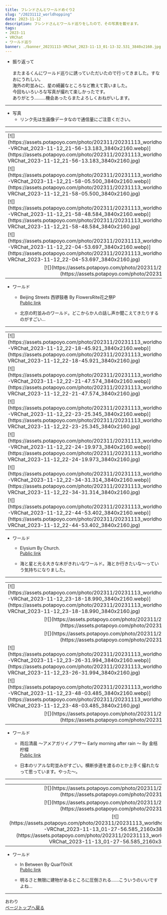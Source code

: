 ---
title: フレンドさんとワールドめぐり2
slug: "/20231112_worldhopping"
date: 2023-11-12
description: フレンドさんとワールド巡りをしたので、その写真を載せます。
tags:
- 2023-11
- VRChat
- ワールド巡り
banner: ./banner_20231113-VRChat_2023-11-13_01-13-32.531_3840x2160.jpg
---

+ 振り返って\
\
またまるくんにワールド巡りに誘っていただいたので行ってきました。すなおにうれしい。
\
海外の町並みに、星の綺麗なところなど教えて貰いました。\
今回もいろいろな写真が撮れて楽しかったです。\
ありがとう………機会あったらまたよろしくおねがいします。

------------------------------
+ 写真
  + リンク先は生画像データなので通信量にご注意ください。
------------------------------
<table>
<tr>
<td>[![](https://assets.potapoyo.com/photo/202311/20231113_worldhopping/thumb_20231113-VRChat_2023-11-12_21-56-13.183_3840x2160.webp)](https://assets.potapoyo.com/photo/202311/20231113_worldhopping/20231113-VRChat_2023-11-12_21-56-13.183_3840x2160.jpg)</td>
<td>[![](https://assets.potapoyo.com/photo/202311/20231113_worldhopping/thumb_20231113-VRChat_2023-11-12_21-57-27.127_3840x2160.webp)](https://assets.potapoyo.com/photo/202311/20231113_worldhopping/20231113-VRChat_2023-11-12_21-57-27.127_3840x2160.jpg)</td>
</tr>
<tr>
<td>[![](https://assets.potapoyo.com/photo/202311/20231113_worldhopping/thumb_20231113-VRChat_2023-11-12_21-58-05.500_3840x2160.webp)](https://assets.potapoyo.com/photo/202311/20231113_worldhopping/20231113-VRChat_2023-11-12_21-58-05.500_3840x2160.jpg)</td>
<td>[![](https://assets.potapoyo.com/photo/202311/20231113_worldhopping/thumb_20231113-VRChat_2023-11-12_21-58-36.979_3840x2160.webp)](https://assets.potapoyo.com/photo/202311/20231113_worldhopping/20231113-VRChat_2023-11-12_21-58-36.979_3840x2160.jpg)</td>
</tr>
<tr>
<td>[![](https://assets.potapoyo.com/photo/202311/20231113_worldhopping/thumb_20231113-VRChat_2023-11-12_21-58-48.584_3840x2160.webp)](https://assets.potapoyo.com/photo/202311/20231113_worldhopping/20231113-VRChat_2023-11-12_21-58-48.584_3840x2160.jpg)</td>
<td>[![](https://assets.potapoyo.com/photo/202311/20231113_worldhopping/thumb_20231113-VRChat_2023-11-12_22-03-07.810_3840x2160.webp)](https://assets.potapoyo.com/photo/202311/20231113_worldhopping/20231113-VRChat_2023-11-12_22-03-07.810_3840x2160.jpg)</td>
</tr>
<tr>
<td>[![](https://assets.potapoyo.com/photo/202311/20231113_worldhopping/thumb_20231113-VRChat_2023-11-12_22-04-53.697_3840x2160.webp)](https://assets.potapoyo.com/photo/202311/20231113_worldhopping/20231113-VRChat_2023-11-12_22-04-53.697_3840x2160.jpg)</td>
<td>[![](https://assets.potapoyo.com/photo/202311/20231113_worldhopping/thumb_20231113-VRChat_2023-11-12_22-13-20.562_3840x2160.webp)](https://assets.potapoyo.com/photo/202311/20231113_worldhopping/20231113-VRChat_2023-11-12_22-13-20.562_3840x2160.jpg)</td>
</tr>
<tr>
<td colspan="2">
<div align="center">
[![](https://assets.potapoyo.com/photo/202311/20231113_worldhopping/thumb_20231113-VRChat_2023-11-12_22-07-02.793_2160x3840.webp)](https://assets.potapoyo.com/photo/202311/20231113_worldhopping/20231113-VRChat_2023-11-12_22-07-02.793_2160x3840.jpg)
</div>
</td>
</tr>
</table>

+ ワールド
  + Beijing Streets 西锣鼓巷 By FlowersRite花之祭P\
  [Public link](https://vrchat.com/home/launch?worldId=wrld_aa87e165-f1ab-43c5-8526-b2653d09a5c5)

  + 北京の町並みのワールド。どこからか人の話し声か聞こえてきたりするのがすごい…
------------------------------
<table>
<tr>
<td>[![](https://assets.potapoyo.com/photo/202311/20231113_worldhopping/thumb_20231113-VRChat_2023-11-12_22-18-45.921_3840x2160.webp)](https://assets.potapoyo.com/photo/202311/20231113_worldhopping/20231113-VRChat_2023-11-12_22-18-45.921_3840x2160.jpg)</td>
<td>[![](https://assets.potapoyo.com/photo/202311/20231113_worldhopping/thumb_20231113-VRChat_2023-11-12_22-20-39.497_3840x2160.webp)](https://assets.potapoyo.com/photo/202311/20231113_worldhopping/20231113-VRChat_2023-11-12_22-20-39.497_3840x2160.jpg)</td>
</tr>
<tr>
<td>[![](https://assets.potapoyo.com/photo/202311/20231113_worldhopping/thumb_20231113-VRChat_2023-11-12_22-21-47.574_3840x2160.webp)](https://assets.potapoyo.com/photo/202311/20231113_worldhopping/20231113-VRChat_2023-11-12_22-21-47.574_3840x2160.jpg)</td>
<td>[![](https://assets.potapoyo.com/photo/202311/20231113_worldhopping/thumb_20231113-VRChat_2023-11-12_22-22-41.460_3840x2160.webp)](https://assets.potapoyo.com/photo/202311/20231113_worldhopping/20231113-VRChat_2023-11-12_22-22-41.460_3840x2160.jpg)</td>
</tr>
<tr>
<td>[![](https://assets.potapoyo.com/photo/202311/20231113_worldhopping/thumb_20231113-VRChat_2023-11-12_22-23-25.345_3840x2160.webp)](https://assets.potapoyo.com/photo/202311/20231113_worldhopping/20231113-VRChat_2023-11-12_22-23-25.345_3840x2160.jpg)</td>
<td>[![](https://assets.potapoyo.com/photo/202311/20231113_worldhopping/thumb_20231113-VRChat_2023-11-12_22-32-28.455_3840x2160.webp)](https://assets.potapoyo.com/photo/202311/20231113_worldhopping/20231113-VRChat_2023-11-12_22-32-28.455_3840x2160.jpg)</td>
</tr>
<tr>
<td>[![](https://assets.potapoyo.com/photo/202311/20231113_worldhopping/thumb_20231113-VRChat_2023-11-12_22-24-19.973_3840x2160.webp)](https://assets.potapoyo.com/photo/202311/20231113_worldhopping/20231113-VRChat_2023-11-12_22-24-19.973_3840x2160.jpg)</td>
<td>[![](https://assets.potapoyo.com/photo/202311/20231113_worldhopping/thumb_20231113-VRChat_2023-11-12_22-26-03.480_3840x2160.webp)](https://assets.potapoyo.com/photo/202311/20231113_worldhopping/20231113-VRChat_2023-11-12_22-26-03.480_3840x2160.jpg)</td>
</tr>
<tr>
<td>[![](https://assets.potapoyo.com/photo/202311/20231113_worldhopping/thumb_20231113-VRChat_2023-11-12_22-34-31.314_3840x2160.webp)](https://assets.potapoyo.com/photo/202311/20231113_worldhopping/20231113-VRChat_2023-11-12_22-34-31.314_3840x2160.jpg)</td>
<td>[![](https://assets.potapoyo.com/photo/202311/20231113_worldhopping/thumb_20231113-VRChat_2023-11-12_22-46-21.703_3840x2160.webp)](https://assets.potapoyo.com/photo/202311/20231113_worldhopping/20231113-VRChat_2023-11-12_22-46-21.703_3840x2160.jpg)</td>
</tr>
<tr>
<td>[![](https://assets.potapoyo.com/photo/202311/20231113_worldhopping/thumb_20231113-VRChat_2023-11-12_22-44-53.402_3840x2160.webp)](https://assets.potapoyo.com/photo/202311/20231113_worldhopping/20231113-VRChat_2023-11-12_22-44-53.402_3840x2160.jpg)</td>
<td>[![](https://assets.potapoyo.com/photo/202311/20231113_worldhopping/thumb_20231113-VRChat_2023-11-12_22-44-48.800_3840x2160.webp)](https://assets.potapoyo.com/photo/202311/20231113_worldhopping/20231113-VRChat_2023-11-12_22-44-48.800_3840x2160.jpg)</td>
</tr>
</table>

+ ワールド
  + Elysium By Church․\
  [Public link](https://vrchat.com/home/launch?worldId=wrld_8ef00d53-3bbf-4b59-b6ea-8a8ab0b9a885)

  + 海と星と光る大きな木がきれいなワールド。海とか行きたいな～っていう気持ちになりました。

------------------------------
<table>
<tr>
<td>[![](https://assets.potapoyo.com/photo/202311/20231113_worldhopping/thumb_20231113-VRChat_2023-11-12_23-18-18.990_3840x2160.webp)](https://assets.potapoyo.com/photo/202311/20231113_worldhopping/20231113-VRChat_2023-11-12_23-18-18.990_3840x2160.jpg)</td>
<td>[![](https://assets.potapoyo.com/photo/202311/20231113_worldhopping/thumb_20231113-VRChat_2023-11-12_23-19-07.946_3840x2160.webp)](https://assets.potapoyo.com/photo/202311/20231113_worldhopping/20231113-VRChat_2023-11-12_23-19-07.946_3840x2160.jpg)</td>
</tr>
<tr>
<td colspan="2">
<div align="center">
[![](https://assets.potapoyo.com/photo/202311/20231113_worldhopping/thumb_20231113-VRChat_2023-11-12_23-24-59.931_3840x2160.webp)](https://assets.potapoyo.com/photo/202311/20231113_worldhopping/20231113-VRChat_2023-11-12_23-24-59.931_3840x2160.jpg)
</div>
</td>
</tr>
<tr>
<td colspan="2">
<div align="center">
[![](https://assets.potapoyo.com/photo/202311/20231113_worldhopping/thumb_20231113-VRChat_2023-11-12_23-26-15.146_3840x2160.webp)](https://assets.potapoyo.com/photo/202311/20231113_worldhopping/20231113-VRChat_2023-11-12_23-26-15.146_3840x2160.jpg)
</div>
</td>
</tr>
<tr>
<td>[![](https://assets.potapoyo.com/photo/202311/20231113_worldhopping/thumb_20231113-VRChat_2023-11-12_23-26-31.994_3840x2160.webp)](https://assets.potapoyo.com/photo/202311/20231113_worldhopping/20231113-VRChat_2023-11-12_23-26-31.994_3840x2160.jpg)</td>
<td>[![](https://assets.potapoyo.com/photo/202311/20231113_worldhopping/thumb_20231113-VRChat_2023-11-12_23-26-57.270_3840x2160.webp)](https://assets.potapoyo.com/photo/202311/20231113_worldhopping/20231113-VRChat_2023-11-12_23-26-57.270_3840x2160.jpg)</td>
</tr>
<tr>
<td>[![](https://assets.potapoyo.com/photo/202311/20231113_worldhopping/thumb_20231113-VRChat_2023-11-12_23-48-03.485_3840x2160.webp)](https://assets.potapoyo.com/photo/202311/20231113_worldhopping/20231113-VRChat_2023-11-12_23-48-03.485_3840x2160.jpg)</td>
<td>[![](https://assets.potapoyo.com/photo/202311/20231113_worldhopping/thumb_20231113-VRChat_2023-11-12_23-48-54.939_3840x2160.webp)](https://assets.potapoyo.com/photo/202311/20231113_worldhopping/20231113-VRChat_2023-11-12_23-48-54.939_3840x2160.jpg)</td>
</tr>
<tr>
<td colspan="2">
<div align="center">
[![](https://assets.potapoyo.com/photo/202311/20231113_worldhopping/thumb_20231113-VRChat_2023-11-12_23-50-26.021_3840x2160.webp)](https://assets.potapoyo.com/photo/202311/20231113_worldhopping/20231113-VRChat_2023-11-12_23-50-26.021_3840x2160.jpg)
</div>
</td>
</tr>
</table>


+ ワールド
  + 雨后清晨 ～アメアガリイノアサ～ Early morning after rain ～ By 金桔柠檬\
  [Public link](https://vrchat.com/home/launch?worldId=wrld_addaa3b2-3a16-4a0e-8fa4-3d472e58e09f)

  + 日本のリアルな町並みがすごい。横断歩道を渡るのとか上手く撮れたなって思っています。やった～。

------------------------------

<table>
<tr>
<td colspan="2">
<div align="center">
[![](https://assets.potapoyo.com/photo/202311/20231113_worldhopping/thumb_20231113-VRChat_2023-11-13_01-13-32.531_3840x2160.webp)](https://assets.potapoyo.com/photo/202311/20231113_worldhopping/20231113-VRChat_2023-11-13_01-13-32.531_3840x2160.jpg)
</div>
</td>
</tr>
<tr>
<td colspan="2">
<div align="center">
[![](https://assets.potapoyo.com/photo/202311/20231113_worldhopping/thumb_20231113-VRChat_2023-11-13_01-27-30.793_3840x2160.webp)](https://assets.potapoyo.com/photo/202311/20231113_worldhopping/20231113-VRChat_2023-11-13_01-27-30.793_3840x2160.jpg)
</div>
</td>
</tr>
<tr>
<td>
<div align="center">
[![](https://assets.potapoyo.com/photo/202311/20231113_worldhopping/thumb_20231113-VRChat_2023-11-13_01-27-56.585_2160x3840.webp)](https://assets.potapoyo.com/photo/202311/20231113_worldhopping/20231113-VRChat_2023-11-13_01-27-56.585_2160x3840.jpg)
</div>
</td>
<td>
<div align="center">
[![](https://assets.potapoyo.com/photo/202311/20231113_worldhopping/thumb_20231113-VRChat_2023-11-13_01-29-02.061_2160x3840.webp)](https://assets.potapoyo.com/photo/202311/20231113_worldhopping/20231113-VRChat_2023-11-13_01-29-02.061_2160x3840.jpg)
</div>
</td>
</tr>
</table>

+ ワールド
  + In Between By QuarT0niX\
  [Public link](https://vrchat.com/home/launch?worldId=wrld_cb903cb2-1399-46ec-833b-ca933337776c)

  + 明るさと無限に建物があるところに圧倒される……こういうのいいですよね…


------------------------------

おわり\
<a href="#">ページトップへ戻る</a>